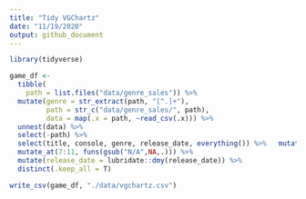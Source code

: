 ```yaml
---
title: "Tidy VGChartz"
date: "11/19/2020"
output: github_document
---
```


```r
library(tidyverse)
```

```r
game_df <- 
  tibble(
    path = list.files("data/genre_sales")) %>% 
  mutate(genre = str_extract(path, "[^.]+"),
         path = str_c("data/genre_sales/", path),
         data = map(.x = path, ~read_csv(.x))) %>% 
  unnest(data) %>% 
  select(-path) %>% 
  select(title, console, genre, release_date, everything()) %>%   mutate_at(7:11, funs(gsub("m","",.))) %>% 
  mutate_at(7:11, funs(gsub("N/A",NA,.))) %>% 
  mutate(release_date = lubridate::dmy(release_date)) %>% 
  distinct(.keep_all = T)

write_csv(game_df, "./data/vgchartz.csv")
```

